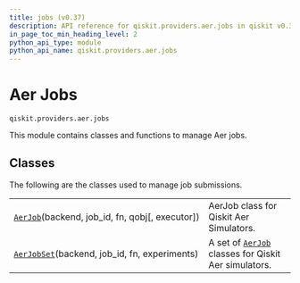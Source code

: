 ```yaml
---
title: jobs (v0.37)
description: API reference for qiskit.providers.aer.jobs in qiskit v0.37
in_page_toc_min_heading_level: 2
python_api_type: module
python_api_name: qiskit.providers.aer.jobs
---
```


<span id="module-qiskit.providers.aer.jobs" />

<span id="aer-jobs-qiskit-providers-aer-jobs" />

# Aer Jobs

`qiskit.providers.aer.jobs`

This module contains classes and functions to manage Aer jobs.

## Classes

The following are the classes used to manage job submissions.

|                                                                                                                             |                                                                                                                             |
| --------------------------------------------------------------------------------------------------------------------------- | --------------------------------------------------------------------------------------------------------------------------- |
| [`AerJob`](qiskit.providers.aer.jobs.AerJob "qiskit.providers.aer.jobs.AerJob")(backend, job\_id, fn, qobj\[, executor])    | AerJob class for Qiskit Aer Simulators.                                                                                     |
| [`AerJobSet`](qiskit.providers.aer.jobs.AerJobSet "qiskit.providers.aer.jobs.AerJobSet")(backend, job\_id, fn, experiments) | A set of [`AerJob`](qiskit.providers.aer.jobs.AerJob "qiskit.providers.aer.jobs.AerJob") classes for Qiskit Aer simulators. |

